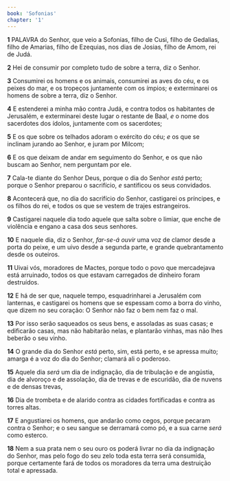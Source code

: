 ```yaml
---
book: 'Sofonias'
chapter: '1'
---
```


**1** PALAVRA do Senhor, que veio a Sofonias, filho de Cusi, filho de Gedalias, filho de Amarias, filho de Ezequias, nos dias de Josias, filho de Amom, rei de Judá.

**2** Hei de consumir por completo tudo de sobre a terra, diz o Senhor.

**3** Consumirei os homens e os animais, consumirei as aves do céu, e os peixes do mar, e os tropeços juntamente com os ímpios; e exterminarei os homens de sobre a terra, diz o Senhor.

**4** E estenderei a minha mão contra Judá, e contra todos os habitantes de Jerusalém, e exterminarei deste lugar o restante de Baal, _e_ o nome dos sacerdotes dos ídolos, juntamente com os sacerdotes;

**5** E os que sobre os telhados adoram o exército do céu; _e_ os que se inclinam jurando ao Senhor, e juram por Milcom;

**6** E os que deixam de andar em seguimento do Senhor, e os que não buscam ao Senhor, nem perguntam por ele.

**7** Cala-te diante do Senhor Deus, porque o dia do Senhor _está_ perto; porque o Senhor preparou o sacrifício, _e_ santificou os seus convidados.

**8** Acontecerá que, no dia do sacrifício do Senhor, castigarei os príncipes, e os filhos do rei, e todos os que se vestem de trajes estrangeiros.

**9** Castigarei naquele dia todo aquele que salta sobre o limiar, que enche de violência e engano a casa dos seus senhores.

**10** E naquele dia, diz o Senhor, _far-se-á ouvir_ uma voz de clamor desde a porta do peixe, e um uivo desde a segunda parte, e grande quebrantamento desde os outeiros.

**11** Uivai vós, moradores de Mactes, porque todo o povo que mercadejava está arruinado, todos os que estavam carregados de dinheiro foram destruídos.

**12** E há de ser que, naquele tempo, esquadrinharei a Jerusalém com lanternas, e castigarei os homens que se espessam como a borra do vinho, que dizem no seu coração: O Senhor não faz o bem nem faz o mal.

**13** Por isso serão saqueados os seus bens, e assoladas as suas casas; e edificarão casas, mas não habitarão nelas, e plantarão vinhas, mas não lhes beberão o seu vinho.

**14** O grande dia do Senhor _está_ perto, sim, está perto, e se apressa muito; amarga é a voz do dia do Senhor; clamará ali o poderoso.

**15** Aquele dia _será_ um dia de indignação, dia de tribulação e de angústia, dia de alvoroço e de assolação, dia de trevas e de escuridão, dia de nuvens e de densas trevas,

**16** Dia de trombeta e de alarido contra as cidades fortificadas e contra as torres altas.

**17** E angustiarei os homens, que andarão como cegos, porque pecaram contra o Senhor; e o seu sangue se derramará como pó, e a sua carne _será_ como esterco.

**18** Nem a sua prata nem o seu ouro os poderá livrar no dia da indignação do Senhor, mas pelo fogo do seu zelo toda esta terra será consumida, porque certamente fará de todos os moradores da terra uma destruição total e apressada.
